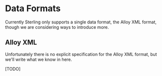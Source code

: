 # Data Formats

Currently Sterling only supports a single data format, the Alloy XML format,
though we are considering ways to introduce more.

## Alloy XML

Unfortunately there is no explicit specification for the Alloy XML format, but
we'll write what we know in here.

[TODO]
